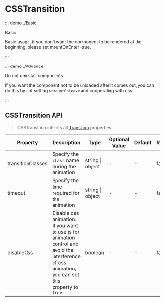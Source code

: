 # CSSTransition

::: demo ./Basic

Basic

Basic usage, if you don’t want the component to be rendered at the beginning, please set mountOnEnter=true.

:::

::: demo ./Advance

Do not uninstall components

If you want the component not to be unloaded after it comes out, you can do this by not setting `unmountOnLeave` and cooperating with css.

:::

## CSSTransition API

> CSSTransition inherits all [Transition](/components/Transition) properties

| Property | Description | Type | Optional Value | Default | Require |
| --- | --- | --- | --- | --- | --- |
| transitionClasses | Specify the `class` name during the animation | string &#x007c; object | - | - | false |
| timeout | Specify the time required for the animation | string &#x007c; object | - | - | false |
| disableCss | Disable css animation. If you want to use js for animation control and avoid the interference of css animation, you can set this property to `true` | boolean | - | - | false |
